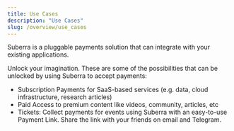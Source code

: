```yaml
---
title: Use Cases
description: "Use Cases"
slug: /overview/use_cases
---
```


Suberra is a pluggable payments solution that can integrate with your existing applications.

Unlock your imagination. These are some of the possibilities that can be unlocked by using Suberra to accept payments:

- Subscription Payments for SaaS-based services (e.g. data, cloud infrastructure, research articles)
- Paid Access to premium content like videos, community, articles, etc
- Tickets: Collect payments for events using Suberra with an easy-to-use Payment Link. Share the link with your friends on email and Telegram.
